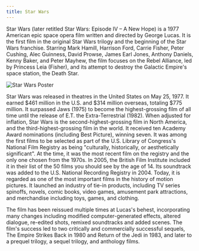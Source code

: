 ```yaml
---
title: Star Wars
---
```


Star Wars (later retitled Star Wars: Episode IV – A New Hope) is a 1977 American epic space opera film written and directed by George Lucas. It is the first film in the original Star Wars trilogy and the beginning of the Star Wars franchise. Starring Mark Hamill, Harrison Ford, Carrie Fisher, Peter Cushing, Alec Guinness, David Prowse, James Earl Jones, Anthony Daniels, Kenny Baker, and Peter Mayhew, the film focuses on the Rebel Alliance, led by Princess Leia (Fisher), and its attempt to destroy the Galactic Empire's space station, the Death Star.

![Star Wars Poster](./images/star-wars-poster.jpg)

Star Wars was released in theatres in the United States on May 25, 1977. It earned $461 million in the U.S. and $314 million overseas, totaling $775 million. It surpassed Jaws (1975) to become the highest-grossing film of all time until the release of E.T. the Extra-Terrestrial (1982). When adjusted for inflation, Star Wars is the second-highest-grossing film in North America, and the third-highest-grossing film in the world. It received ten Academy Award nominations (including Best Picture), winning seven. It was among the first films to be selected as part of the U.S. Library of Congress's National Film Registry as being "culturally, historically, or aesthetically significant". At the time, it was the most recent film on the registry and the only one chosen from the 1970s. In 2005, the British Film Institute included it in their list of the 50 films you should see by the age of 14. Its soundtrack was added to the U.S. National Recording Registry in 2004. Today, it is regarded as one of the most important films in the history of motion pictures. It launched an industry of tie-in products, including TV series spinoffs, novels, comic books, video games, amusement park attractions, and merchandise including toys, games, and clothing.

The film has been reissued multiple times at Lucas's behest, incorporating many changes including modified computer-generated effects, altered dialogue, re-edited shots, remixed soundtracks and added scenes. The film's success led to two critically and commercially successful sequels, The Empire Strikes Back in 1980 and Return of the Jedi in 1983, and later to a prequel trilogy, a sequel trilogy, and anthology films.